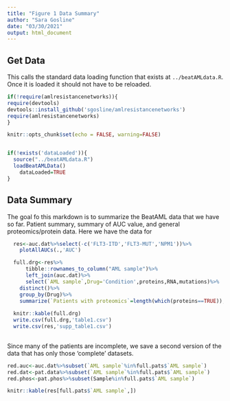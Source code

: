 ```yaml
---
title: "Figure 1 Data Summary"
author: "Sara Gosline"
date: "03/30/2021"
output: html_document
---
```


## Get Data
This calls the standard data loading function that exists at `../beatAMLdata.R`. Once it is loaded it should not have to be reloaded. 

```r
if(!require(amlresistancenetworks)){
require(devtools)
devtools::install_github('sgosline/amlresistancenetworks')
require(amlresistancenetworks)
}

knitr::opts_chunk$set(echo = FALSE, warning=FALSE)


if(!exists('dataLoaded')){
  source("../beatAMLdata.R")
  loadBeatAMLData()
    dataLoaded=TRUE
}

```

## Data Summary

The goal fo this markdown is to summarize the BeatAML data that we have so far. Patient summary, summary of AUC value, and general proteomics/protein data. Here we have the data for

```r
  res<-auc.dat%>%select(-c('FLT3-ITD','FLT3-MUT','NPM1'))%>%
    plotAllAUCs(.,'AUC')

  full.drg<-res%>%
      tibble::rownames_to_column("AML sample")%>%
      left_join(auc.dat)%>%
      select(`AML sample`,Drug='Condition',proteins,RNA,mutations)%>%
    distinct()%>%
    group_by(Drug)%>%
    summarize(`Patients with proteomics`=length(which(proteins==TRUE)),`Patients with mRNA`=length(which(RNA==TRUE)),`Patients with Mutations`=length(which(mutations==TRUE)))
  
  knitr::kable(full.drg)
  write.csv(full.drg,'table1.csv')
  write.csv(res,'supp_table1.csv')
  
```

Since many of the patients are incomplete, we save a second version of the data that has only those 'complete' datasets.

```r


red.auc<-auc.dat%>%subset(`AML sample`%in%full.pats$`AML sample`)
red.dat<-pat.data%>%subset(`AML sample`%in%full.pats$`AML sample`)
red.phos<-pat.phos%>%subset(Sample%in%full.pats$`AML sample`)

knitr::kable(res[full.pats$`AML sample`,])
```
